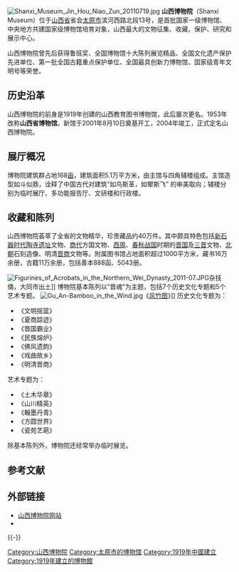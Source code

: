 {{Infobox Museum
 |name          = 山西博物院
 |image         = Shanxi Museum 20110719.jpg
 |imagesize     = 250px
 |caption       = 山西博物院
 |map_type      = 
 |map_caption   = 
 |latitude      = 37.865047
 |longitude     = 112.526425
 |established   = 1919年（山西教育图书博物馆）<br>1953年（山西省博物馆）<br>2004年（新馆定名山西博物院）
 |dissolved     = 
 |location      = [[山西省|山西省]][[太原市|太原市]]滨河西路北段13号
 |type          = 综合性博物馆
 |visitors      = 
 |director      = [[石金鸣|石金鸣]]
 |curator       = 
 |publictransit = 
 |website       = [http://www.shanximuseum.com/index.html 官方网站]
}}
[[File:Shanxi_Museum_Jin_Hou_Niao_Zun_20110719.jpg|thumb]]
'''山西博物院'''（Shanxi Museum）位于[[山西省|山西省]]省会[[太原市|太原市]]滨河西路北段13号，是首批国家一级博物馆、中央地方共建国家级博物馆培育对象，山西最大的文物征集、收藏、保护、研究和展示中心。

山西博物院曾先后获得鲁班奖、全国博物馆十大陈列展览精品、全国文化遗产保护先进单位、第一批全国古籍重点保护单位、全国最具创新力博物馆、国家级青年文明号等荣誉。
==历史沿革==
山西博物院的前身是1919年创建的山西教育图书博物馆，此后屡次更名。1953年改称'''山西省博物馆'''。新馆于2001年8月10日奠基开工，2004年竣工，正式定名山西博物院。

==展厅概况==
博物院建筑群占地168[[亩|亩]]，建筑面积5.1万平方米，由主馆与四角辅楼组成。主馆造型如斗似鼎，诠释了中国古代对建筑“如鸟斯革，如翚斯飞” 的审美取向；辅楼分别为临时展厅、多功能报告厅、文研楼和行政楼。

==收藏和陈列==
山西博物院荟萃了全省的文物精华，珍贵藏品约40万件。其中颇具特色包括[[新石器时代|新石器时代]][[陶寺遗址|陶寺遗址]]文物、[[商代|商代]]方国文物、[[西周|西周]]、[[春秋战国|春秋战国]]时期的[[晋国|晋国]]及[[三晋|三晋]]文物、[[北朝|北朝]]石刻造像、明清[[晋商|晋商]]文物等。附属图书馆占地面积超过1000平方米，藏书16万余册，古籍11万余册，包括善本888函、5043册。

[[File:Figurines_of_Acrobats_in_the_Northern_Wei_Dynasty_2011-07.JPG|thumb]]杂技俑，大同市出土]]
博物院基本陈列以“晋魂”为主题，包括7个历史文化专题和5个艺术专题。
[[File:Gu_An-Bamboo_in_the_Wind.jpg|thumb]]《[[风竹图|风竹图]]》]]
历史文化专题为：
*《文明摇篮》
*《夏商踪迹》
*《晋国霸业》
*《民族熔炉》
*《佛风遗韵》
*《戏曲故乡》
*《明清晋商》

艺术专题为：
*《土木华章》
*《山川精英》
*《翰墨丹青》
*《方圆世界》
*《瓷苑艺葩》

除基本陈列外，博物院还经常举办临时展览。

== 参考文献 ==
{{Reflist}}

== 外部链接 ==
{{Commons category|Shanxi Museum}}
* [http://www.shanximuseum.com/index.html 山西博物院网站] {{Wayback|url=http://www.shanximuseum.com/index.html |date=20200301060559 }}
* {{sinaweibo|shanximuseum}}

{{-}}
{{中国国家一级博物馆}}

[[Category:山西博物院|Category:山西博物院]]
[[Category:太原市的博物馆|Category:太原市的博物馆]]
[[Category:1919年中國建立|Category:1919年中國建立]]
[[Category:1919年建立的博物館|Category:1919年建立的博物館]]